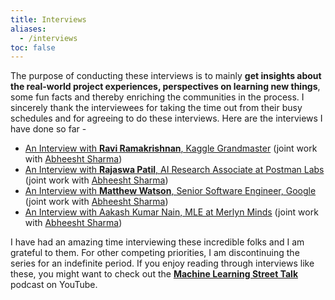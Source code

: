 ```yaml
---
title: Interviews
aliases: 
  - /interviews
toc: false
---
```


The purpose of conducting these interviews is to mainly **get insights about the real-world project experiences, perspectives on learning new things**, some fun facts and thereby enriching the communities in the process. I sincerely thank the interviewees for taking the time out from their busy schedules and for agreeing to do these interviews. Here are the interviews I have done so far -

-   [An Interview with **Ravi Ramakrishnan**, Kaggle Grandmaster](https://shivance.medium.com/interview-with-2x-kaggle-grandmaster-data-science-manager-at-emirates-nbd-ravi-ramakrishnan-3308a3936c07) (joint work with [Abheesht Sharma](https://www.linkedin.com/in/anshuizme/))
-   [An Interview with **Rajaswa Patil**, AI Research Associate at Postman Labs](https://medium.com/@sharmabhee/interview-with-rajaswa-patil-ai-researcher-at-postman-labs-4c4537f98ee) (joint work with [Abheesht Sharma](https://www.linkedin.com/in/anshuizme/))
-   [An Interview with **Matthew Watson**, Senior Software Engineer, Google](https://shivance.medium.com/interview-with-matthew-watson-keras-team-google-a5df3913ab95) (joint work with [Abheesht Sharma](https://www.linkedin.com/in/anshuizme/))
-   [An Interview with Aakash Kumar Nain, MLE at Merlyn Minds](https://medium.com/ai-chronicles/interview-with-aakash-kumar-nain-mle-at-merlyn-minds-785f0f2e147b) (joint work with [Abheesht Sharma](https://www.linkedin.com/in/anshuizme/))

I have had an amazing time interviewing these incredible folks and I am grateful to them. For other competing priorities, I am discontinuing the series for an indefinite period. If you enjoy reading through interviews like these, you might want to check out the [**Machine Learning Street Talk**](https://www.youtube.com/channel/UCMLtBahI5DMrt0NPvDSoIRQ) podcast on YouTube.  
